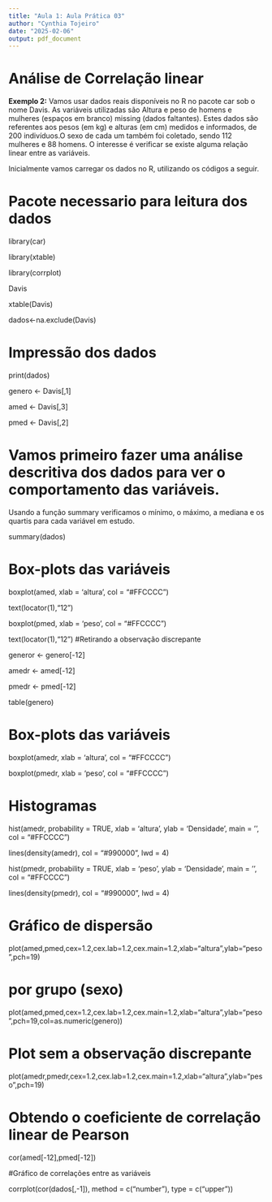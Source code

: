 ```yaml
---
title: "Aula 1: Aula Prática 03"
author: "Cynthia Tojeiro"
date: "2025-02-06"
output: pdf_document
---
```



# Análise de Correlação linear

**Exemplo 2:** Vamos usar dados reais disponíveis no R no pacote car sob
o nome Davis. As variáveis utilizadas são Altura e peso de homens e mulheres (espaços em branco) missing (dados faltantes).
Estes dados são referentes aos pesos (em kg) e alturas (em cm)
medidos e informados, de 200 indivíduos.O sexo de cada um também foi coletado, sendo 112 mulheres e 88
homens. O interesse é verificar se existe alguma relação linear entre as variáveis. 


Inicialmente vamos carregar os dados no R, utilizando os códigos a seguir.  



# Pacote necessario para leitura dos dados
library(car)

library(xtable)

library(corrplot)

Davis

xtable(Davis)

dados<-na.exclude(Davis)

# Impressão dos dados
print(dados)

genero <- Davis[,1]

amed <- Davis[,3]

pmed <- Davis[,2]

# Vamos primeiro fazer uma análise descritiva dos dados para ver o comportamento das variáveis.

Usando a função summary verificamos o mínimo, o máximo, a mediana e os quartis para
cada variável em estudo.

summary(dados)

# Box-plots das variáveis

boxplot(amed, xlab = 'altura', col = "#FFCCCC")

text(locator(1),"12")

boxplot(pmed, xlab = 'peso', col = "#FFCCCC")

text(locator(1),"12")
#Retirando a observação discrepante

generor <- genero[-12]

amedr <- amed[-12]

pmedr <- pmed[-12]

table(genero)

# Box-plots das variáveis

boxplot(amedr, xlab = 'altura', col = "#FFCCCC")


boxplot(pmedr, xlab = 'peso', col = "#FFCCCC")

# Histogramas

hist(amedr, probability = TRUE, xlab = 'altura', ylab = 'Densidade',
 main = '', col = "#FFCCCC")
 
lines(density(amedr), col = "#990000", lwd = 4)

hist(pmedr, probability = TRUE, xlab = 'peso', ylab = 'Densidade',
 main = '', col = "#FFCCCC")
 
lines(density(pmedr), col = "#990000", lwd = 4)

# Gráfico de dispersão

plot(amed,pmed,cex=1.2,cex.lab=1.2,cex.main=1.2,xlab="altura",ylab="peso",pch=19)


# por grupo (sexo)

plot(amed,pmed,cex=1.2,cex.lab=1.2,cex.main=1.2,xlab="altura",ylab="peso",pch=19,col=as.numeric(genero))



# Plot sem a observação discrepante

plot(amedr,pmedr,cex=1.2,cex.lab=1.2,cex.main=1.2,xlab="altura",ylab="peso",pch=19)

# Obtendo o coeficiente de correlação linear de Pearson

cor(amed[-12],pmed[-12])

#Gráfico de correlações entre as variáveis

corrplot(cor(dados[,-1]), method = c("number"), type = c("upper"))

